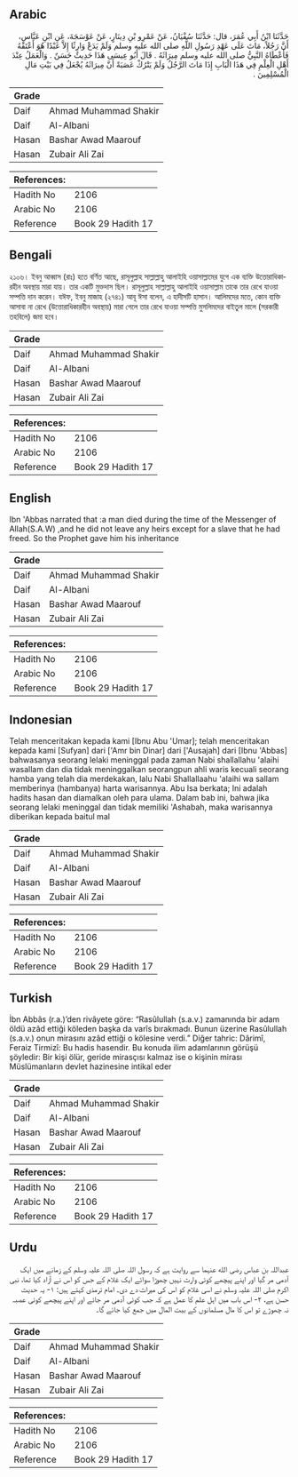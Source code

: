 ## Arabic


<div dir="rtl" lang="ar" style={{fontSize:'larger',backgroundColor:'#f8f9fa',padding:20}}>
حَدَّثَنَا ابْنُ أَبِي عُمَرَ، قال: حَدَّثَنَا سُفْيَانُ، عَنْ عَمْرِو بْنِ دِينَارٍ، عَنْ عَوْسَجَةَ، عَنِ ابْنِ عَبَّاسٍ، أَنَّ رَجُلاً، مَاتَ عَلَى عَهْدِ رَسُولِ اللَّهِ صلى الله عليه وسلم وَلَمْ يَدَعْ وَارِثًا إِلاَّ عَبْدًا هُوَ أَعْتَقَهُ فَأَعْطَاهُ النَّبِيُّ صلى الله عليه وسلم مِيرَاثَهُ ‏.‏ قَالَ أَبُو عِيسَى هَذَا حَدِيثٌ حَسَنٌ ‏.‏ وَالْعَمَلُ عِنْدَ أَهْلِ الْعِلْمِ فِي هَذَا الْبَابِ إِذَا مَاتَ الرَّجُلُ وَلَمْ يَتْرُكْ عَصَبَةً أَنَّ مِيرَاثَهُ يُجْعَلُ فِي بَيْتِ مَالِ الْمُسْلِمِينَ ‏.‏
</div>
<div style={{backgroundColor:'#f8f9fa',padding:20, marginBottom: 10}}><table> <thead> <tr> <th>Grade</th> <th></th> </tr> </thead> <tbody> <tr><td>Daif</td><td>Ahmad Muhammad Shakir</td></tr><tr><td>Daif</td><td>Al-Albani</td></tr><tr><td>Hasan</td><td>Bashar Awad Maarouf</td></tr><tr><td>Hasan</td><td>Zubair Ali Zai</td></tr></tbody></table><table> <thead> <tr> <th>References:</th> <th></th> </tr> </thead> <tbody><tr><td>Hadith No</td><td>2106</td></tr><tr><td>Arabic No</td><td>2106</td></tr><tr><td>Reference</td><td>Book 29 Hadith 17</td></tr></tbody></table></div>

## Bengali


<div dir="ltr" lang="bn" style={{fontSize:'larger',backgroundColor:'#f8f9fa',padding:20}}>
২১০৬। ইবনু আব্বাস (রাঃ) হতে বর্ণিত আছে, রাসূলুল্লাহ সাল্লাল্লাহু আলাইহি ওয়াসাল্লামের যুগে এক ব্যক্তি উত্তোরাধিকারহীন অবস্থায় মারা যায়। তার একটি মুক্তদাস ছিল। রাসূলুল্লাহ সাল্লাল্লাহু আলাইহি ওয়াসাল্লাম তাকে তার রেখে যাওয়া সম্পত্তি দান করেন। যঈফ, ইবনু মাজাহ (২৭৪১) আবূ ঈসা বলেন, এ হাদীসটি হাসান। আলিমদের মতে, কোন ব্যক্তি আসাবা না রেখে (উত্তোরাধিকারহীন অবস্থায়) মারা গেলে তার রেখে যাওয়া সম্পত্তি মুসলিমদের বাইতুল মালে (সরকারী তহবিলে) জমা হবে।
</div>
<div style={{backgroundColor:'#f8f9fa',padding:20, marginBottom: 10}}><table> <thead> <tr> <th>Grade</th> <th></th> </tr> </thead> <tbody> <tr><td>Daif</td><td>Ahmad Muhammad Shakir</td></tr><tr><td>Daif</td><td>Al-Albani</td></tr><tr><td>Hasan</td><td>Bashar Awad Maarouf</td></tr><tr><td>Hasan</td><td>Zubair Ali Zai</td></tr></tbody></table><table> <thead> <tr> <th>References:</th> <th></th> </tr> </thead> <tbody><tr><td>Hadith No</td><td>2106</td></tr><tr><td>Arabic No</td><td>2106</td></tr><tr><td>Reference</td><td>Book 29 Hadith 17</td></tr></tbody></table></div>

## English


<div dir="ltr" lang="en" style={{fontSize:'larger',backgroundColor:'#f8f9fa',padding:20}}>
Ibn 'Abbas narrated that :a man died during the time of the Messenger of Allah(S.A.W) ,and he did not leave any heirs except for a slave that he had freed. So the Prophet gave him his inheritance
</div>
<div style={{backgroundColor:'#f8f9fa',padding:20, marginBottom: 10}}><table> <thead> <tr> <th>Grade</th> <th></th> </tr> </thead> <tbody> <tr><td>Daif</td><td>Ahmad Muhammad Shakir</td></tr><tr><td>Daif</td><td>Al-Albani</td></tr><tr><td>Hasan</td><td>Bashar Awad Maarouf</td></tr><tr><td>Hasan</td><td>Zubair Ali Zai</td></tr></tbody></table><table> <thead> <tr> <th>References:</th> <th></th> </tr> </thead> <tbody><tr><td>Hadith No</td><td>2106</td></tr><tr><td>Arabic No</td><td>2106</td></tr><tr><td>Reference</td><td>Book 29 Hadith 17</td></tr></tbody></table></div>

## Indonesian


<div dir="ltr" lang="id" style={{fontSize:'larger',backgroundColor:'#f8f9fa',padding:20}}>
Telah menceritakan kepada kami [Ibnu Abu 'Umar]; telah menceritakan kepada kami [Sufyan] dari ['Amr bin Dinar] dari ['Ausajah] dari [Ibnu 'Abbas] bahwasanya seorang lelaki meninggal pada zaman Nabi shallallahu 'alaihi wasallam dan dia tidak meninggalkan seorangpun ahli waris kecuali seorang hamba yang telah dia merdekakan, lalu Nabi Shallallaahu 'alaihi wa sallam memberinya (hambanya) harta warisannya. Abu Isa berkata; Ini adalah hadits hasan dan diamalkan oleh para ulama. Dalam bab ini, bahwa jika seorang lelaki meninggal dan tidak memiliki 'Ashabah, maka warisannya diberikan kepada baitul mal
</div>
<div style={{backgroundColor:'#f8f9fa',padding:20, marginBottom: 10}}><table> <thead> <tr> <th>Grade</th> <th></th> </tr> </thead> <tbody> <tr><td>Daif</td><td>Ahmad Muhammad Shakir</td></tr><tr><td>Daif</td><td>Al-Albani</td></tr><tr><td>Hasan</td><td>Bashar Awad Maarouf</td></tr><tr><td>Hasan</td><td>Zubair Ali Zai</td></tr></tbody></table><table> <thead> <tr> <th>References:</th> <th></th> </tr> </thead> <tbody><tr><td>Hadith No</td><td>2106</td></tr><tr><td>Arabic No</td><td>2106</td></tr><tr><td>Reference</td><td>Book 29 Hadith 17</td></tr></tbody></table></div>

## Turkish


<div dir="ltr" lang="tr" style={{fontSize:'larger',backgroundColor:'#f8f9fa',padding:20}}>
İbn Abbâs (r.a.)’den rivâyete göre: “Rasûlullah (s.a.v.) zamanında bir adam öldü azâd ettiği köleden başka da varîs bırakmadı. Bunun üzerine Rasûlullah (s.a.v.) onun mirasını azâd ettiği o kölesine verdi.” Diğer tahric: Dârimî, Feraiz Tirmizî: Bu hadis hasendir. Bu konuda ilim adamlarının görüşü şöyledir: Bir kişi ölür, geride mirasçısı kalmaz ise o kişinin mirası Müslümanların devlet hazinesine intikal eder
</div>
<div style={{backgroundColor:'#f8f9fa',padding:20, marginBottom: 10}}><table> <thead> <tr> <th>Grade</th> <th></th> </tr> </thead> <tbody> <tr><td>Daif</td><td>Ahmad Muhammad Shakir</td></tr><tr><td>Daif</td><td>Al-Albani</td></tr><tr><td>Hasan</td><td>Bashar Awad Maarouf</td></tr><tr><td>Hasan</td><td>Zubair Ali Zai</td></tr></tbody></table><table> <thead> <tr> <th>References:</th> <th></th> </tr> </thead> <tbody><tr><td>Hadith No</td><td>2106</td></tr><tr><td>Arabic No</td><td>2106</td></tr><tr><td>Reference</td><td>Book 29 Hadith 17</td></tr></tbody></table></div>

## Urdu


<div dir="rtl" lang="ur" style={{fontSize:'larger',backgroundColor:'#f8f9fa',padding:20}}>
عبداللہ بن عباس رضی الله عنہما سے روایت ہے کہ رسول اللہ صلی اللہ علیہ وسلم کے زمانے میں ایک آدمی مر گیا اور اپنے پیچھے کوئی وارث نہیں چھوڑا سوائے ایک غلام کے جس کو اس نے آزاد کیا تھا، نبی اکرم صلی اللہ علیہ وسلم نے اسی غلام کو اس کی میراث دے دی۔ امام ترمذی کہتے ہیں: ۱- یہ حدیث حسن ہے، ۲- اس باب میں اہل علم کا عمل ہے کہ جب کوئی آدمی مر جائے اور اپنے پیچھے کوئی عصبہ نہ چھوڑے تو اس کا مال مسلمانوں کے بیت المال میں جمع کیا جائے گا۔
</div>
<div style={{backgroundColor:'#f8f9fa',padding:20, marginBottom: 10}}><table> <thead> <tr> <th>Grade</th> <th></th> </tr> </thead> <tbody> <tr><td>Daif</td><td>Ahmad Muhammad Shakir</td></tr><tr><td>Daif</td><td>Al-Albani</td></tr><tr><td>Hasan</td><td>Bashar Awad Maarouf</td></tr><tr><td>Hasan</td><td>Zubair Ali Zai</td></tr></tbody></table><table> <thead> <tr> <th>References:</th> <th></th> </tr> </thead> <tbody><tr><td>Hadith No</td><td>2106</td></tr><tr><td>Arabic No</td><td>2106</td></tr><tr><td>Reference</td><td>Book 29 Hadith 17</td></tr></tbody></table></div>